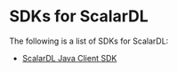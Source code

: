 # SDKs for ScalarDL

The following is a list of SDKs for ScalarDL:

- [ScalarDL Java Client SDK](scalardl-java-client-sdk/README.md)
